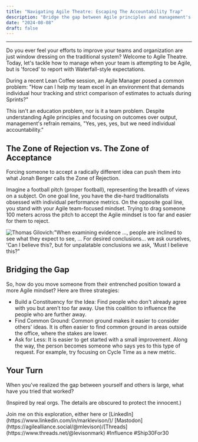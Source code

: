 ```yaml
---
title: "Navigating Agile Theatre: Escaping The Accountability Trap"
description: "Bridge the gap between Agile principles and management's demand for detailed individual tracking and accountability"
date: "2024-08-08"
draft: false
---
```



---

Do you ever feel your efforts to improve your teams and organization are just window dressing on the traditional system? Welcome to Agile Theatre. Today, let's tackle how to manage when your team is attempting to be Agile, but is 'forced' to report with Waterfall-style expectations.

During a recent Lean Coffee session, an Agile Manager posed a common problem: "How can I help my team excel in an environment that demands individual hour tracking and strict comparison of estimates to actuals during Sprints?"

This isn't an education problem, nor is it a team problem. Despite understanding Agile principles and focusing on outcomes over output, management's refrain remains, "Yes, yes, yes, but we need individual accountability."

## The Zone of Rejection vs. The Zone of Acceptance

Forcing someone to accept a radically different idea can push them into what Jonah Berger calls the Zone of Rejection.

Imagine a football pitch (proper football), representing the breadth of views on a subject. On one goal line, you have the die-hard traditionalists obsessed with individual performance metrics. On the opposite goal line, you stand with your Agile team-focused mindset. Trying to drag someone 100 meters across the pitch to accept the Agile mindset is too far and easier for them to reject.

![Thomas Gilovich:"When examining evidence ..., people are inclined to see what they expect to see, ... For desired conclusions... we ask ourselves, 'Can I believe this?, but for unpalatable conclusions we ask, 'Must I believe this?"](../images/Thomas%20Gilovich%20Quote.png)

## Bridging the Gap

So, how do you move someone from their entrenched position toward a more Agile mindset? Here are three strategies:

- Build a Constituency for the Idea: Find people who don't already agree with you but aren't too far away. Use this coalition to influence the people who are further away.
- Find Common Ground: Common ground makes it easier to consider others' ideas. It is often easier to find common ground in areas outside the office, where the stakes are lower.
- Ask for Less: It is easier to get started with a small improvement. Along the way, the person becomes someone who says yes to this type of request. For example, try focusing on Cycle Time as a new metric.

## Your Turn

When you've realized the gap between yourself and others is large, what have you tried that worked?

(Inspired by real orgs. The details are obscured to protect the innocent.)


<Callout type="info">
  Join me on this exploration, either here or
  [LinkedIn](https://www.linkedin.com/in/marklevison/)/
  [Mastodon](https://agilealliance.social/@mlevison)/[Threads](https://www.threads.net/@levisonmark)
</Callout>
#Influence #Ship30For30
